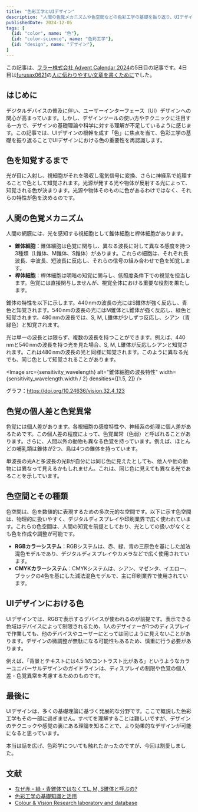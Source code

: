 ```yaml
---
title: "色彩工学とUIデザイン"
description: "人間の色覚メカニズムや色空間などの色彩工学の基礎を振り返り、UIデザインにおける色の重要性を再認識します。"
publishedDate: 2024-12-05
tags: [
  {id: "color", name: "色"},
  {id: "color-science", name: "色彩工学"},
  {id: "design", name: "デザイン"},
]
---
```


この記事は、[フラー株式会社 Advent Calendar 2024](https://qiita.com/advent-calendar/2024/fuller-inc)の5日目の記事です。4日目は[furusax0621](https://furusax0621.hatenablog.com/about)の[人に伝わりやすい文章を書くために](https://furusax0621.hatenablog.com/entry/2024/12/04/000000)でした。

## はじめに

デジタルデバイスの普及に伴い、ユーザーインターフェース（UI）デザインへの関心が高まっています。しかし、デザインツールの使い方やテクニックに注目する一方で、デザインの基礎理論や科学に対する理解が不足しているように感じます。この記事では、UIデザインの根幹を成す「色」に焦点を当て、色彩工学の基礎を振り返ることでUIデザインにおける色の重要性を再認識します。

## 色を知覚するまで

光が目に入射し、視細胞がそれを吸収し電気信号に変換、さらに神経系で処理することで色として知覚されます。光源が発する光や物体が反射する光によって、知覚される色が決まります。光源や物体そのものに色があるわけではなく、それらの特性が色を決めるのです。

## 人間の色覚メカニズム

人間の網膜には、光を感知する視細胞として錐体細胞と桿体細胞があります。

- **錐体細胞**：錐体細胞は色覚に関与し、異なる波長に対して異なる感度を持つ3種類（L錐体、M錐体、S錐体）があります。これらの細胞は、それぞれ長波長、中波長、短波長に反応し、それらの信号の組み合わせで色を知覚します。
- **桿体細胞**：桿体細胞は明暗の知覚に関与し、低照度条件下での視覚を担当します。色覚には直接関与しませんが、視覚全体における重要な役割を果たします。

錐体の特性を以下に示します。$440\,\mathrm{nm}$の波長の光にはS錐体が強く反応し、青色と知覚されます。$540\,\mathrm{nm}$の波長の光にはM錐体とL錐体が強く反応し、緑色と知覚されます。$480\,\mathrm{nm}$の波長では、S, M, L錐体が少しずつ反応し、シアン（青緑色）と知覚されます。

光は単一の波長とは限らず、複数の波長を持つことができます。例えば、$440\,\mathrm{nm}$と$540\,\mathrm{nm}$の波長を持つ光を見た場合、S, M, L錐体が反応しシアンと知覚されます。これは$480\,\mathrm{nm}$の波長の光と同様に知覚されます。このように異なる光でも、同じ色として知覚されることがあります。

<Image src={sensitivity_wavelength} alt="錐体細胞の波長特性" width={sensitivity_wavelength.width / 2} densities={[1.5, 2]} />

グラフ：https://doi.org/10.24636/vision.32.4_123

## 色覚の個人差と色覚異常

色覚には個人差があります。各視細胞の感度特性や、神経系の処理に個人差があるためです。この個人差の程度によって、色覚異常（色弱）と呼ばれることがあります。さらに、人間以外の動物も異なる色覚を持っています。例えば、ほとんどの哺乳類は錐体が2つ、鳥は4つの錐体を持っています。

単波長の光Aと多波長の光Bが自分には同じ色に見えたとしても、他人や他の動物には異なって見えるかもしれません。これは、同じ色に見えても異なる光であることを示しています。

## 色空間とその種類

色空間は、色を数値的に表現するための多次元的な空間です。以下に示す色空間は、物理的に扱いやすく、デジタルディスプレイや印刷業界で広く使われています。これらの色空間は、人間の知覚を前提としており、光としての扱いがなくとも色を作成や調整が可能です。

- **RGBカラーシステム**：RGBシステムは、赤、緑、青の三原色を基にした加法混色モデルであり、デジタルディスプレイやカメラなどで広く使用されています。
- **CMYKカラーシステム**：CMYKシステムは、シアン、マゼンタ、イエロー、ブラックの4色を基にした減法混色モデルで、主に印刷業界で使用されています。

## UIデザインにおける色

UIデザインでは、RGBで表示するデバイスが使われるのが前提です。表示できる色域はデバイスによって制限されるため、1人のデザイナーが1つのディスプレイで作業しても、他のデバイスやユーザーにとっては同じように見えないことがあります。デザインの微調整が無駄になる可能性もあるため、慎重に行う必要があります。

例えば、「背景とテキストには4.5:1のコントラスト比がある」というようなカラーユニバーサルデザインのガイドラインは、ディスプレイの制限や色覚の個人差・色覚異常を考慮するためのものです。

## 最後に

UIデザインは、多くの基礎理論に基づく発展的な分野です。ここで概説した色彩工学もその一部に過ぎません。すべてを理解することは難しいですが、デザインのテクニックや感覚の裏にある理論を知ることで、より効果的なデザインが可能になると思っています。

本当は話を広げ、色彩学についても触れたかったのですが、今回は割愛しました。

## 文献

- [なぜ赤・緑・青錐体ではなくてL, M, S錐体と呼ぶの?](https://doi.org/10.24636/vision.32.4_123)
- [色彩工学の基礎知識と活用](https://doi.org/10.18919/jkg.71.3_94)
- [Colour & Vision Research laboratory and database](http://www.cvrl.org/)

